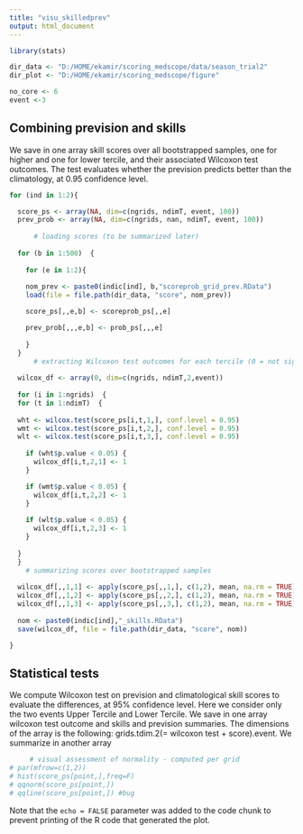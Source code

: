 ```yaml
---
title: "visu_skilledprev"
output: html_document
---
```


```r
library(stats)

dir_data <- "D:/HOME/ekamir/scoring_medscope/data/season_trial2" 
dir_plot <- "D:/HOME/ekamir/scoring_medscope/figure"

no_core <- 6
event <-3
```

## Combining prevision and skills

We save in one array skill scores over all bootstrapped samples, one for higher and one for lower tercile, and their associated Wilcoxon test outcomes. The test evaluates whether the prevision predicts better than the climatology, at 0.95 confidence level. 

```r
for (ind in 1:2){

  score_ps <- array(NA, dim=c(ngrids, ndimT, event, 100)) 
  prev_prob <- array(NA, dim=c(ngrids, nan, ndimT, event, 100)) 
  
      # loading scores (to be summarized later)
  
  for (b in 1:500)  { 
  
    for (e in 1:2){
  
    nom_prev <- paste0(indic[ind], b,"scoreprob_grid_prev.RData")
    load(file = file.path(dir_data, "score", nom_prev))

    score_ps[,,e,b] <- scoreprob_ps[,,e]

    prev_prob[,,,e,b] <- prob_ps[,,,e]
    
    }
  }
      # extracting Wilcoxon test outcomes for each tercile (0 = not significant, 1 = significant) 
      
  wilcox_df <- array(0, dim=c(ngrids, ndimT,2,event)) 
  
  for (i in 1:ngrids)  { 
  for (t in 1:ndimT)  { 
    
  wht <- wilcox.test(score_ps[i,t,1,], conf.level = 0.95)
  wmt <- wilcox.test(score_ps[i,t,2,], conf.level = 0.95)
  wlt <- wilcox.test(score_ps[i,t,3,], conf.level = 0.95)
  
    if (wht$p.value < 0.05) {
      wilcox_df[i,t,2,1] <- 1 
    }

    if (wmt$p.value < 0.05) {
      wilcox_df[i,t,2,2] <- 1 
    }
  
    if (wlt$p.value < 0.05) {
      wilcox_df[i,t,2,3] <- 1 
    }
  
  }
  }
    # summarizing scores over bootstrapped samples
  
  wilcox_df[,,1,1] <- apply(score_ps[,,1,], c(1,2), mean, na.rm = TRUE)
  wilcox_df[,,1,2] <- apply(score_ps[,,2,], c(1,2), mean, na.rm = TRUE)
  wilcox_df[,,1,3] <- apply(score_ps[,,3,], c(1,2), mean, na.rm = TRUE)
  
  nom <- paste0(indic[ind],"_skills.RData")
  save(wilcox_df, file = file.path(dir_data, "score", nom))

}

```

## Statistical tests

We compute Wilcoxon test on prevision and climatological skill scores to evaluate the differences, at 95% confidence level. Here we consider only the two events Upper Tercile and Lower Tercile.
We save in one array wilcoxon test outcome and skills and prevision summaries. The dimensions of the array is the following:
grids.tdim.2(= wilcoxon test + score).event.
We summarize in another array 

```r

     # visual assessment of normality - computed per grid
# par(mfrow=c(1,2))
# hist(score_ps[point,],freq=F)
# qqnorm(score_ps[point,])
# qqline(score_ps[point,]) #bug

```

Note that the `echo = FALSE` parameter was added to the code chunk to prevent printing of the R code that generated the plot.
